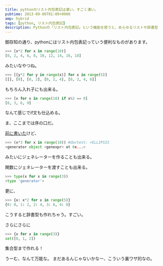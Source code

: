```yaml
---
title: pythonのリスト内包表記は凄い。すごく凄い。
pubtime: 2013-09-06T01:09+0900
amp: hybrid
tags: [python, リスト内包表記]
description: Pythonの「リスト内包表記」という機能を使うと、あらゆるリストや辞書型、集合型なんかまで作ることが出来ます。というわけで、色々と試してみました。
---
```


御存知の通り、pythonにはリスト内包表記っていう便利なものがあります。
``` python
>>> [x*2 for x in range(10)]
[0, 2, 4, 6, 8, 10, 12, 14, 16, 18]
```
みたいなやつね。

``` python
>>> [[y*2 for y in range(x)] for x in range(5)]
[[], [0], [0, 2], [0, 2, 4], [0, 2, 4, 6]]
```
もちろん入れ子にも出来る。

``` python
>>> [x for x in range(10) if x%3 == 0]
[0, 3, 6, 9]
```
なんて感じでif文も仕込める。

ま、ここまでは序の口だ。

[前に書いた](/blog/2013/06/python-generator-like-list-comprehension)けど、
``` python
>>> (x*3 for x in range(10)) #doctest: +ELLIPSIS
<generator object <genexpr> at 0x...>
```
みたいにジェネレーターを作ることも出来る。

関数にジェネレーターを渡すことも出来る。
``` python
>>> type(x for x in range(3))
<type 'generator'>
```

更に、
``` python
>>> {x: x*2 for x in range(5)}
{0: 0, 1: 2, 2: 4, 3: 6, 4: 8}
```
こうすると辞書型も作れちゃう。すごい。

さらにさらに
``` python
>>> {x for x in range(3)}
set([0, 1, 2])
```
集合型まで作れる！

うーむ、なんて万能な。
まだあるんじゃないかなー、こういう裏ワザ的なの。
